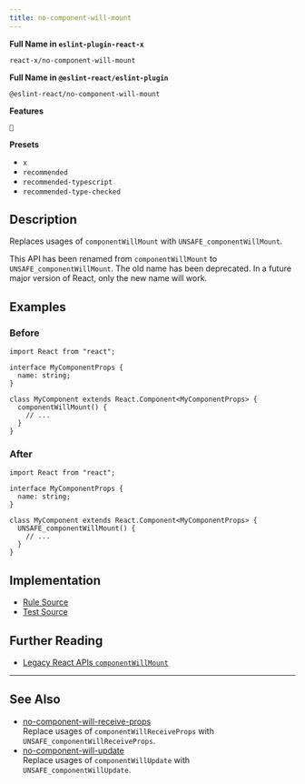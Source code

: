 ```yaml
---
title: no-component-will-mount
---
```


**Full Name in `eslint-plugin-react-x`**

```plain copy
react-x/no-component-will-mount
```

**Full Name in `@eslint-react/eslint-plugin`**

```plain copy
@eslint-react/no-component-will-mount
```

**Features**

`🔄`

**Presets**

- `x`
- `recommended`
- `recommended-typescript`
- `recommended-type-checked`

## Description

Replaces usages of `componentWillMount` with `UNSAFE_componentWillMount`.

This API has been renamed from `componentWillMount` to `UNSAFE_componentWillMount`. The old name has been deprecated. In a future major version of React, only the new name will work.

## Examples

### Before

```tsx
import React from "react";

interface MyComponentProps {
  name: string;
}

class MyComponent extends React.Component<MyComponentProps> {
  componentWillMount() {
    // ...
  }
}
```

### After

```tsx
import React from "react";

interface MyComponentProps {
  name: string;
}

class MyComponent extends React.Component<MyComponentProps> {
  UNSAFE_componentWillMount() {
    // ...
  }
}
```

## Implementation

- [Rule Source](https://github.com/Rel1cx/eslint-react/tree/main/packages/plugins/eslint-plugin-react-x/src/rules/no-component-will-mount.ts)
- [Test Source](https://github.com/Rel1cx/eslint-react/tree/main/packages/plugins/eslint-plugin-react-x/src/rules/no-component-will-mount.spec.ts)

## Further Reading

- [Legacy React APIs `componentWillMount`](https://react.dev/reference/react/Component#componentwillmount)

---

## See Also

- [no-component-will-receive-props](./no-component-will-receive-props)\
  Replace usages of `componentWillReceiveProps` with `UNSAFE_componentWillReceiveProps`.
- [no-component-will-update](./no-component-will-update)\
  Replace usages of `componentWillUpdate` with `UNSAFE_componentWillUpdate`.
